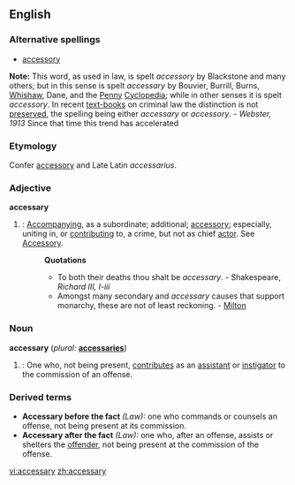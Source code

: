 ==English==

===Alternative spellings===
*[[accessory]]
'''Note:''' This word, as used in law, is spelt ''accessory'' by Blackstone and many others; but in this sense is spelt ''accessary'' by Bouvier, Burrill, Burns, [[Whishaw]], Dane, and the [[Penny]] [[Cyclopedia]]; while in other senses it is spelt ''accessory''. In recent [[text-books]] on criminal law the distinction is not [[preserved]], the spelling being either ''accessary'' or ''accessory''. - ''Webster, 1913''  Since that time this trend has accelerated

===Etymology===
Confer [[accessory]] and Late Latin ''accessarius''.

===Adjective===
'''accessary'''
# {{obsolete}}: [[accompany|Accompanying]], as a subordinate; additional; [[accessory]]; especially, uniting in, or [[contributing]] to, a crime, but not as chief [[actor]]. See [[Accessory]].
#:'''Quotations'''
#:*To both their deaths thou shalt be ''accessary''. - Shakespeare, ''Richard III, I-iii''
#:*Amongst many secondary and ''accessary'' causes that support monarchy, these are not of least reckoning. - [[Milton]]

===Noun===
'''accessary'''  (''plural:'' '''[[accessaries]]''')
# {{obsolete}}: One who, not being present, [[contributes]] as an [[assistant]] or [[instigator]] to the commission of an offense.

===Derived terms===
*'''Accessary before the fact''' ''(Law):'' one who commands or counsels an offense, not being present at its commission.
*'''Accessary after the fact''' ''(Law):'' one who, after an offense, assists or shelters the [[offender]], not being present at the commission of the offense.

[[vi:accessary]]
[[zh:accessary]]